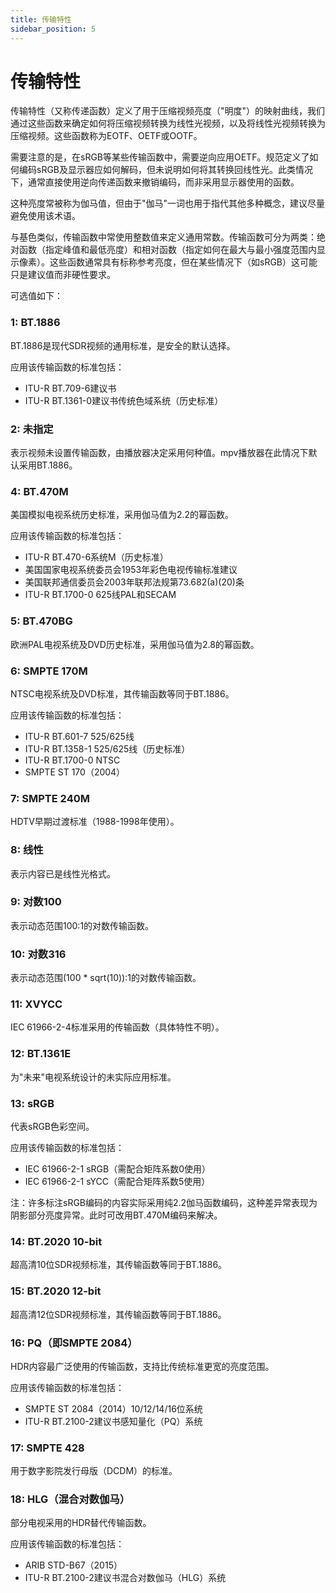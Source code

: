 ```yaml
---
title: 传输特性
sidebar_position: 5
---
```


# 传输特性

传输特性（又称传递函数）定义了用于压缩视频亮度（"明度"）的映射曲线，我们通过这些函数来确定如何将压缩视频转换为线性光视频，以及将线性光视频转换为压缩视频。这些函数称为EOTF、OETF或OOTF。

需要注意的是，在sRGB等某些传输函数中，需要逆向应用OETF。规范定义了如何编码sRGB及显示器应如何解码，但未说明如何将其转换回线性光。此类情况下，通常直接使用逆向传递函数来撤销编码，而非采用显示器使用的函数。

这种亮度常被称为伽马值，但由于"伽马"一词也用于指代其他多种概念，建议尽量避免使用该术语。

与基色类似，传输函数中常使用整数值来定义通用常数。传输函数可分为两类：绝对函数（指定峰值和最低亮度）和相对函数（指定如何在最大与最小强度范围内显示像素）。这些函数通常具有标称参考亮度，但在某些情况下（如sRGB）这可能只是建议值而非硬性要求。

可选值如下：

### 1: BT.1886

BT.1886是现代SDR视频的通用标准，是安全的默认选择。

应用该传输函数的标准包括：
- ITU-R BT.709-6建议书
- ITU-R BT.1361-0建议书传统色域系统（历史标准）

### 2: 未指定

表示视频未设置传输函数，由播放器决定采用何种值。mpv播放器在此情况下默认采用BT.1886。

### 4: BT.470M

美国模拟电视系统历史标准，采用伽马值为2.2的幂函数。

应用该传输函数的标准包括：
- ITU-R BT.470-6系统M（历史标准）
- 美国国家电视系统委员会1953年彩色电视传输标准建议
- 美国联邦通信委员会2003年联邦法规第73.682(a)(20)条
- ITU-R BT.1700-0 625线PAL和SECAM

### 5: BT.470BG

欧洲PAL电视系统及DVD历史标准，采用伽马值为2.8的幂函数。

### 6: SMPTE 170M

NTSC电视系统及DVD标准，其传输函数等同于BT.1886。

应用该传输函数的标准包括：
- ITU-R BT.601-7 525/625线
- ITU-R BT.1358-1 525/625线（历史标准）
- ITU-R BT.1700-0 NTSC
- SMPTE ST 170（2004）

### 7: SMPTE 240M

HDTV早期过渡标准（1988-1998年使用）。

### 8: 线性

表示内容已是线性光格式。

### 9: 对数100

表示动态范围100:1的对数传输函数。

### 10: 对数316

表示动态范围(100 \* sqrt(10)):1的对数传输函数。

### 11: XVYCC

IEC 61966-2-4标准采用的传输函数（具体特性不明）。

### 12: BT.1361E

为"未来"电视系统设计的未实际应用标准。

### 13: sRGB

代表sRGB色彩空间。

应用该传输函数的标准包括：
- IEC 61966-2-1 sRGB（需配合矩阵系数0使用）
- IEC 61966-2-1 sYCC（需配合矩阵系数5使用）

注：许多标注sRGB编码的内容实际采用纯2.2伽马函数编码，这种差异常表现为阴影部分亮度异常。此时可改用BT.470M编码来解决。

### 14: BT.2020 10-bit

超高清10位SDR视频标准，其传输函数等同于BT.1886。

### 15: BT.2020 12-bit

超高清12位SDR视频标准，其传输函数等同于BT.1886。

### 16: PQ（即SMPTE 2084）

HDR内容最广泛使用的传输函数，支持比传统标准更宽的亮度范围。

应用该传输函数的标准包括：
- SMPTE ST 2084（2014）10/12/14/16位系统
- ITU-R BT.2100-2建议书感知量化（PQ）系统

### 17: SMPTE 428

用于数字影院发行母版（DCDM）的标准。

### 18: HLG（混合对数伽马）

部分电视采用的HDR替代传输函数。

应用该传输函数的标准包括：
- ARIB STD-B67（2015）
- ITU-R BT.2100-2建议书混合对数伽马（HLG）系统